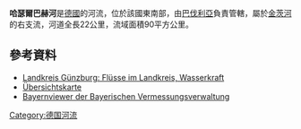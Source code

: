 {{Coord|48|14|8|N|10|18|48|E|display=title}}

'''哈瑟爾巴赫河'''是[[德國|德國]]的河流，位於該國東南部，由[[巴伐利亞|巴伐利亞]]負責管轄，屬於[[金茨河|金茨河]]的右支流，河道全長22公里，流域面積90平方公里。

==參考資料==
* [http://www.landkreis-guenzburg.de/no_cache/natur-und-umwelt/wasserrecht/fluesse-im-landkreis-wasserkraft.html?tx_z7lkce_pi1filename=832 Landkreis Günzburg: Flüsse im Landkreis, Wasserkraft] {{Wayback|url=http://www.landkreis-guenzburg.de/no_cache/natur-und-umwelt/wasserrecht/fluesse-im-landkreis-wasserkraft.html?tx_z7lkce_pi1filename=832|date=20140415100451}}
* [http://gisportal-umwelt.bayern.de/website/lfw/mapservice/wrrl/viewer_wrrl_1_ovv.htm Übersichtskarte] {{Webarchive|url=https://archive.is/20050409031701/http://gisportal-umwelt.bayern.de/website/lfw/mapservice/wrrl/viewer_wrrl_1_ovv.htm|date=2005-04-09}}
* [http://www.geodaten.bayern.de/BayernViewer/index.cgi Bayernviewer der Bayerischen Vermessungsverwaltung]{{Wayback|url=http://www.geodaten.bayern.de/BayernViewer/index.cgi |date=20090327145225}}

{{Germany-geo-stub}}
[[Category:德国河流|Category:德国河流]]